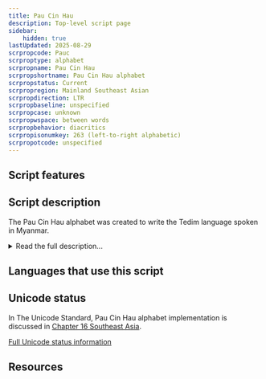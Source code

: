 ```yaml
---
title: Pau Cin Hau
description: Top-level script page
sidebar:
    hidden: true
lastUpdated: 2025-08-29
scrpropcode: Pauc
scrproptype: alphabet
scrpropname: Pau Cin Hau
scrpropshortname: Pau Cin Hau alphabet
scrpropstatus: Current
scrpropregion: Mainland Southeast Asian
scrpropdirection: LTR
scrpropbaseline: unspecified
scrpropcase: unknown
scrpropwspace: between words
scrpropbehavior: diacritics
scrpropisonumkey: 263 (left-to-right alphabetic)
scrpropotcode: unspecified
---
```



## Script features

<ScriptInfo />

## Script description

The Pau Cin Hau alphabet was created to write the Tedim language spoken in Myanmar.

<details>
<summary>Read the full description...</summary>Specifically, it was created to convey the teachings of Pau Cin Hau, a Tedim speaker who founded the Laipian religion. According to Pau Cin Hau, he had a dream in 1902 in which a logographic script (later named [Pau Cin Hau Logographs](/scrlang/scripts/qa14)) was revealed to him. The logographic script was used until 1932, when it was revised and the character repertoire significantly reduced to produce the alphabet.

The alphabet was used to write both Laipian and, later, Christian literature. However, its close associations with the Laipian religion meant that its use diminished with the introduction of Christianity to the region, and the decline of Laipian.

The alphabet consists of fifty-seven characters: thirty-seven letters and twenty ‘tone’ marks. Some of the tone marks actually function as punctuation, and some represent the glottal stop, or glottal variants of tones. Some characters represent sounds which do not exist in Tedim but do exist in neighbouring languages, which suggests that the script may have been intended for wider use.

The Pau Cin Hau alphabet is written from left to right with spaces between words.
</details>

## Languages that use this script

<WsList script='Pauc' wsMax='5' />

## Unicode status

In The Unicode Standard, Pau Cin Hau alphabet implementation is discussed in [Chapter 16 Southeast Asia](http://www.unicode.org/versions/latest/ch16.pdf).


[Full Unicode status information](/scrlang/unicode/pauc-unicode)

## Resources

<ScriptResources detailSummary='seemore' />

